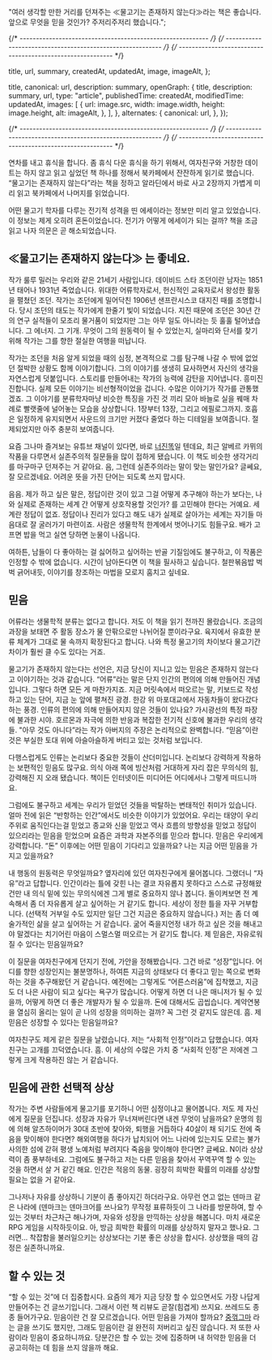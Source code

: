 

  "여러 생각할 만한 거리를 던져주는 ≪물고기는 존재하지 않는다≫라는 책은 좋습니다. 앞으로 무엇을 믿을 것인가? 주저리주저리 했습니다.";

{/* ---------------------------------------------------------- */}
{/* ---------------------------------------------------------- */}
{/* ---------------------------------------------------------- */}

  title,
  url,
  summary,
  createdAt,
  updatedAt,
  image,
  imageAlt,
};

  title,
  canonical: url,
  description: summary,
  openGraph: {
    title,
    description: summary,
    url,
    type: "article",
    publishedTime: createdAt,
    modifiedTime: updatedAt,
    images: [
      {
        url: image.src,
        width: image.width,
        height: image.height,
        alt: imageAlt,
      },
    ],
  },
  alternates: {
    canonical: url,
  },
});

<ArticleJsonLd
  useAppDir
  url={url}
  title={title}
  images={[image.src]}
  authorName={authorList}
  datePublished={createdAt}
  dateModified={updatedAt}
  publisherName={authorName}
  description={summary}
  isAccessibleForFree
/>

<ArticleHeader title={title} updatedAt={updatedAt} desc={summary} />

{/* ---------------------------------------------------------- */}
{/* ---------------------------------------------------------- */}
{/* ---------------------------------------------------------- */}

연차를 내고 휴식을 합니다. 좀 휴식 다운 휴식을 하기 위해서, 여자친구와 거창한 데이트는 하지 않고 읽고 싶었던 책 하나를 정해서 북카페에서 잔잔하게 읽기로 했습니다. “물고기는 존재하지 않는다”라는 책을 정하고 알라딘에서 바로 사고 2장까지 가볍게 미리 읽고 북카페에서 나머지를 읽었습니다.

어떤 물고기 학자를 다루는 전기적 성격을 띤 에세이라는 정보만 미리 알고 있었습니다. 이 정보는 제게 오히려 혼돈이었습니다. 전기가 어떻게 에세이가 되는 걸까? 책을 조금 읽고 나자 의문은 곧 해소되었습니다.

<ArticleImage
  width={400}
  img={i1}
  alt="물고기는 존재하지 않는다 표지"
  caption="물고기는 존재하지 않는다 표지"
/>

## ≪물고기는 존재하지 않는다≫ 는 좋네요.

작가 룰루 밀러는 우리와 같은 21세기 사람입니다. 데이비드 스타 조던이란 남자는 1851년 태어나 1931년 죽었습니다. 위대한 어류학자로서, 헌신적인 교육자로서 왕성한 활동을 펼쳤던 조던. 작가는 조던에게 밀어닥친 1906년 샌프란시스코 대지진 때를 조명합니다. 당시 조던의 태도는 작가에게 한줄기 빛이 되었습니다. 지진 때문에 조던은 30년 간의 연구 실적들이 모조리 물거품이 되었지만 그는 아무 일도 아니라는 듯 훌훌 털어냈습니다. 그 에너지. 그 기개. 무엇이 그의 원동력이 될 수 있었는지, 실마리와 단서를 찾기 위해 작가는 그를 향한 절실한 여행을 떠납니다.

작가는 조던을 처음 알게 되었을 때의 심정, 본격적으로 그를 탐구해 나갈 수 밖에 없었던 절박한 상황도 함께 이야기합니다. 그의 이야기를 생생히 묘사하면서 자신의 생각을 자연스럽게 덧붙입니다. 스토리를 만들어내는 작가의 능력에 감탄을 지어냅니다. 흥미진진합니다. 실제 모든 이야기는 비선형적이었을 겁니다. 수많은 이야기가 작가를 관통했겠죠. 그 이야기를 분류학자마냥 비슷한 특징을 가진 것 끼리 모아 바늘로 실을 꿰매 차례로 빨랫줄에 널어놓는 모습을 상상합니다. 1장부터 13장, 그리고 에필로그까지. 호흡은 일정하게 유지되면서 사운드의 크기만 커졌다 줄었다 하는 디테일을 보여줍니다. 절제되었지만 아주 충분히 보여줍니다.

요즘 그나마 즐겨보는 유튜브 채널이 있다면, 바로 [너진똑](https://www.notion.so/feat-c30af8955e78462b8ffa7e322a7f3755?pvs=21)일 텐데요, 최근 알베르 카뮈의 작품을 다루면서 실존주의적 질문들을 많이 접하게 됐습니다. 이 책도 비슷한 생각거리를 마구마구 던져주는 거 같아요. 음, 그런데 실존주의라는 말이 맞는 말인가요? 글쎄요, 잘 모르겠네요. 어려운 뜻을 가진 단어는 되도록 쓰지 맙시다.

음음. 제가 하고 싶은 말은, 정답이란 것이 있고 그걸 어떻게 추구해야 하는가 보다는, 나와 실제로 존재하는 세계 간 어떻게 상호작용할 것인가? 를 고민해야 한다는 거예요. 세계란 정답이 없죠. 정답이나 진리가 있다고 해도 내가 실제로 살아가는 세계는 자기들 마음대로 잘 굴러가기 마련이죠. 사람은 생물학적 한계에서 벗어나기도 힘들구요. 배가 고프면 밥을 먹고 실연 당하면 눈물이 나옵니다.

여하튼, 남들이 다 좋아하는 걸 싫어하고 싶어하는 반골 기질임에도 불구하고, 이 작품은 인정할 수 밖에 없습니다. 시간이 남아돈다면 이 책을 필사하고 싶습니다. 철판볶음밥 벅벅 긁어내듯, 이야기를 창조하는 마법을 모로지 훔치고 싶네요.

## 믿음

어류라는 생물학적 분류는 없다고 합니다. 저도 이 책을 읽기 전까진 몰랐습니다. 조금의 과장을 보태면 주 활동 장소가 물 안팎으로만 나뉘어질 뿐이라구요. 육지에서 유효한 분류 체계가 그대로 물 속까지 확장된다고 합니다. 나와 특정 물고기의 차이보다 물고기간 차이가 훨씬 클 수도 있다는 거죠.

물고기가 존재하지 않는다는 선언은, 지금 당신이 지니고 있는 믿음은 존재하지 않는다고 이야기하는 것과 같습니다. “어류”라는 말은 단지 인간의 편의에 의해 만들어진 개념입니다. 그렇다 하면 모든 게 마찬가지죠. 지금 머릿속에서 떠오르는 말, 키보드로 작성하고 있는 단어, 지금 눈 앞에 펼쳐진 광경. 한강 위 마포대교에서 자동차들이 왔다갔다 하는 풍경. 인류의 편의에 의해 만들어지지 않은 것들이 있나요? 가시광선의 특정 파장에 불과한 시야. 호르몬과 자극에 의한 반응과 복잡한 전기적 신호에 불과한 우리의 생각들. "아무 것도 아니다”라는 작가 아버지의 주장은 논리적으로 완벽합니다. “믿음”이란 것은 부실한 토대 위에 아슬아슬하게 버티고 있는 것처럼 보입니다.

다행스럽게도 인류는 논리보다 중요한 것들이 산더미입니다. 논리보다 강력하게 작용하는 보편적인 믿음도 많구요. 의식 아래 쪽에 빙산처럼 거대하게 자리 잡은 무의식의 힘, 강력해진 지 오래 됐습니다. 책이든 인터넷이든 미디어든 어디에서나 그렇게 떠드니까요.

그럼에도 불구하고 세계는 우리가 믿었던 것들을 박탈하는 변태적인 취미가 있습니다. 얼마 전에 읽은 “반항하는 인간”에서도 비슷한 이야기가 있었어요. 우리는 태양이 우리 주위로 움직인다는걸 믿었고 종교와 신을 믿었고 역사 흐름의 방향성을 믿었고 정답이 있으리라는 믿음을 믿었으며 요즘은 과학과 자본주의를 믿으라 합니다. 믿음은 우리에게 강력합니다. “돈” 이후에는 어떤 믿음이 기다리고 있을까요? 나는 지금 어떤 믿음을 가지고 있을까요?

내 행동의 원동력은 무엇일까요? 옆자리에 있던 여자친구에게 물어봅니다. 그랬더니 “자유”라고 답합니다. 인간이라는 틀에 갖힌 나는 결코 자유롭지 못하다고 스스로 규정해왔건만 내 의식 밑에 있는 무의식에겐 그게 별로 중요하지 않나 봅니다. 돌이켜보면 전 계속해서 좀 더 자유롭게 살고 싶어하는 거 같기도 합니다. 세상이 정한 틀을 자꾸 거부합니다. (선택적 거부일 수도 있지만 일단 그건 지금은 중요하지 않습니다.) 저는 좀 더 예술가적인 삶을 살고 싶어하는 거 같습니다. 굶어 죽을지언정 내가 하고 싶은 것을 해내고야 말겠다는 치기어린 마음이 스멀스멀 떠오르는 거 같기도 합니다. 제 믿음은, 자유로워질 수 있다는 믿음일까요?

이 질문을 여자친구에게 던지기 전에, 가안을 정해봤습니다. 그건 바로 “성장”입니다. 어디를 향한 성장인지는 불분명하나, 하여튼 지금의 상태보다 더 좋다고 믿는 쪽으로 변화하는 것을 추구해왔던 거 같습니다. 예전에는 그렇게도 “어른스러움”에 집착했고, 지금도 더 나은 사람이 되고 싶다는 욕구가 많습니다. 어떻게 하면 더 나은 매니저가 될 수 있을까, 어떻게 하면 더 좋은 개발자가 될 수 있을까. 돈에 대해서도 곱씹습니다. 계약연봉을 열심히 올리는 일이 곧 나의 성장을 의미하는 걸까? 꼭 그런 것 같지도 않은데. 흠. 제 믿음은 성장할 수 있다는 믿음일까요?

여자친구도 제게 같은 질문을 날렸습니다. 저는 “사회적 인정”이라고 답했습니다. 여자친구는 고개를 끄덕였습니다. 흠. 이 세상의 수많은 가치 중 “사회적 인정”은 저에겐 그렇게 크게 작용하진 않는 거 같습니다.

## 믿음에 관한 선택적 상상

작가는 주변 사람들에게 물고기를 포기하니 어떤 심정이냐고 물어봅니다. 저도 제 자신에게 질문을 던집니다. 성장과 자유가 무너져버린다면 내겐 무엇이 남을까요? 운명의 힘에 의해 알츠하이머가 30대 초반에 찾아와, 퇴행을 거듭하다 40살이 채 되기도 전에 죽음을 맞이해야 한다면? 해외여행을 하다가 납치되어 어느 나라에 있는지도 모르는 불가사의한 섬에 갇혀 평생 노예처럼 부려지다 죽음을 맞이해야 한다면? 글쎄요. N이라 상상력이 좀 풍부하네요. 그럼에도 불구하고 저는 다른 믿음을 찾아서 꾸역꾸역 할 수 있는 것을 하면서 살 거 같긴 해요. 인간은 적응의 동물. 굉장히 희박한 확률의 미래를 상상할 필요는 없을 거 같아요.

그나저나 자유를 상상하니 기분이 좀 좋아지긴 하더라구요. 아무런 연고 없는 덴마크 같은 나라에 (덴마크는 덴마크어를 쓰나요?) 무작정 표류하듯이 그 나라를 방문하여, 할 수 있는 것부터 차근차근 해나가며, 자유와 성장을 만끽하는 상상을 해봅니다. 마치 새로운 RPG 게임을 시작하듯이요. 아, 방금 희박한 확률의 미래를 상상하지 말자고 했나요. 그러면… 착잡함을 불러일으키는 상상보다는 기분 좋은 상상을 합시다. 상상했을 때의 감정은 실존하니까요.

## 할 수 있는 것

“할 수 있는 것”에 더 집중합시다. 요즘의 제가 지금 당장 할 수 있으면서도 가장 나답게 만들어주는 건 글쓰기입니다. 그래서 이런 책 리뷰도 곧잘(힘겹게) 쓰지요. 쓰레드도 종종 들어가구요. 믿음이란 건 잘 모르겠습니다. 어떤 믿음을 가져야 할까요? [중꺾그마](/article/2023-06/why-writing) 라는 글을 쓰기도 했지만, 그래도 믿음이란 걸 완전히 저버리고 싶진 않습니다. 저 또한 사람이라 믿음이 중요하니까요. 당분간은 할 수 있는 것에 집중하며 내 허약한 믿음을 더 공고히하는 데 힘을 쓰지 않을까 해요.
